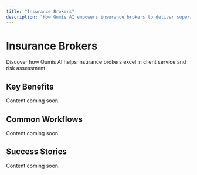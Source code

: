 ```yaml
---
title: "Insurance Brokers"
description: "How Qumis AI empowers insurance brokers to deliver superior client service"
---
```


# Insurance Brokers

Discover how Qumis AI helps insurance brokers excel in client service and risk assessment.

## Key Benefits

Content coming soon.

## Common Workflows

Content coming soon.

## Success Stories

Content coming soon.